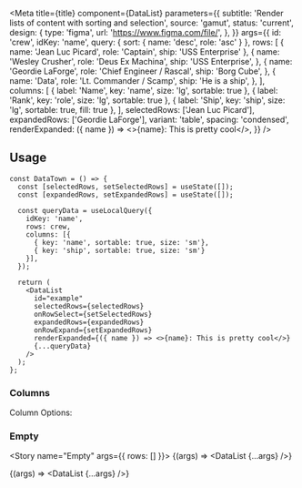 

<Meta
  title={title}
  component={DataList}
  parameters={{
    subtitle: 'Render lists of content with sorting and selection',
    source: 'gamut',
    status: 'current',
    design: {
      type: 'figma',
      url: 'https://www.figma.com/file/',
    },
  }}
  args={{
    id: 'crew',
    idKey: 'name',
    query: { sort: { name: 'desc', role: 'asc' } },
    rows: [
      { name: 'Jean Luc Picard', role: 'Captain', ship: 'USS Enterprise' },
      {
        name: 'Wesley Crusher',
        role: 'Deus Ex Machina',
        ship: 'USS Enterprise',
      },
      {
        name: 'Geordie LaForge',
        role: 'Chief Engineer / Rascal',
        ship: 'Borg Cube',
      },
      {
        name: 'Data',
        role: 'Lt. Commander / Scamp',
        ship: 'He is a ship',
      },
    ],
    columns: [
      { label: 'Name', key: 'name', size: 'lg', sortable: true },
      { label: 'Rank', key: 'role', size: 'lg', sortable: true },
      { label: 'Ship', key: 'ship', size: 'lg', sortable: true, fill: true },
    ],
    selectedRows: ['Jean Luc Picard'],
    expandedRows: ['Geordie LaForge'],
    variant: 'table',
    spacing: 'condensed',
    renderExpanded: ({ name }) => <>{name}: This is pretty cool</>,
  }}
/>

## Usage

```tsx
const DataTown = () => {
  const [selectedRows, setSelectedRows] = useState([]);
  const [expandedRows, setExpandedRows] = useState([]);

  const queryData = useLocalQuery({
    idKey: 'name',
    rows: crew,
    columns: [{
      { key: 'name', sortable: true, size: 'sm'},
      { key: 'ship', sortable: true, size: 'sm'}
    }],
  });

  return (
    <DataList
      id="example"
      selectedRows={selectedRows}
      onRowSelect={setSelectedRows}
      expandedRows={expandedRows}
      onRowExpand={setExpandedRows}
      renderExpanded={({ name }) => <>{name}: This is pretty cool</>}
      {...queryData}
    />
  );
};
```

### Columns

Column Options:

<Story name="Demo">
  <DataListTemplate />
</Story>

### Empty

<Story name="Empty" args={{ rows: [] }}>
  {(args) => <DataList {...args} />}
</Story>

<Story name="DataList">{(args) => <DataList {...args} />}</Story>

<PropsTable story="DataList" />
